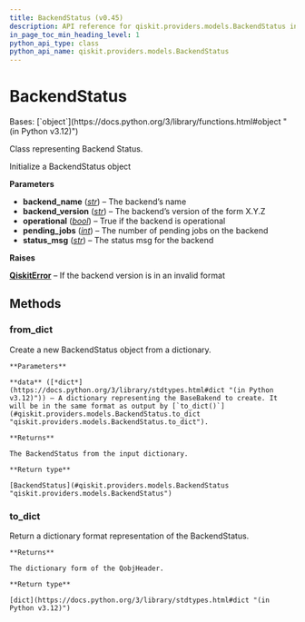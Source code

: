 ```yaml
---
title: BackendStatus (v0.45)
description: API reference for qiskit.providers.models.BackendStatus in qiskit v0.45
in_page_toc_min_heading_level: 1
python_api_type: class
python_api_name: qiskit.providers.models.BackendStatus
---
```


# BackendStatus

<Class id="qiskit.providers.models.BackendStatus" isDedicatedPage={true} github="https://github.com/qiskit/qiskit/tree/stable/0.45/qiskit/providers/models/backendstatus.py" signature="qiskit.providers.models.BackendStatus(backend_name, backend_version, operational, pending_jobs, status_msg)" modifiers="class">
  Bases: [`object`](https://docs.python.org/3/library/functions.html#object "(in Python v3.12)")

  Class representing Backend Status.

  Initialize a BackendStatus object

  **Parameters**

  *   **backend\_name** ([*str*](https://docs.python.org/3/library/stdtypes.html#str "(in Python v3.12)")) – The backend’s name
  *   **backend\_version** ([*str*](https://docs.python.org/3/library/stdtypes.html#str "(in Python v3.12)")) – The backend’s version of the form X.Y.Z
  *   **operational** ([*bool*](https://docs.python.org/3/library/functions.html#bool "(in Python v3.12)")) – True if the backend is operational
  *   **pending\_jobs** ([*int*](https://docs.python.org/3/library/functions.html#int "(in Python v3.12)")) – The number of pending jobs on the backend
  *   **status\_msg** ([*str*](https://docs.python.org/3/library/stdtypes.html#str "(in Python v3.12)")) – The status msg for the backend

  **Raises**

  [**QiskitError**](exceptions#qiskit.exceptions.QiskitError "qiskit.exceptions.QiskitError") – If the backend version is in an invalid format

  ## Methods

  ### from\_dict

  <Function id="qiskit.providers.models.BackendStatus.from_dict" signature="from_dict(data)" modifiers="classmethod">
    Create a new BackendStatus object from a dictionary.

    **Parameters**

    **data** ([*dict*](https://docs.python.org/3/library/stdtypes.html#dict "(in Python v3.12)")) – A dictionary representing the BaseBakend to create. It will be in the same format as output by [`to_dict()`](#qiskit.providers.models.BackendStatus.to_dict "qiskit.providers.models.BackendStatus.to_dict").

    **Returns**

    The BackendStatus from the input dictionary.

    **Return type**

    [BackendStatus](#qiskit.providers.models.BackendStatus "qiskit.providers.models.BackendStatus")
  </Function>

  ### to\_dict

  <Function id="qiskit.providers.models.BackendStatus.to_dict" signature="to_dict()">
    Return a dictionary format representation of the BackendStatus.

    **Returns**

    The dictionary form of the QobjHeader.

    **Return type**

    [dict](https://docs.python.org/3/library/stdtypes.html#dict "(in Python v3.12)")
  </Function>
</Class>

